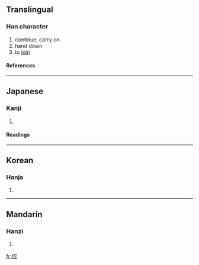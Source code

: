==Translingual==
===Han character===
{{Han char|rn=9|rad=人|as=05|sn=7|four=|canj=人尸竹口 (OSHR)}}
# continue, carry on
# hand down
# to [[join]]
====References====
{{Han ref|kx=0098.050|dkj=00501|dj=0206.160|hdz=10140.060|uh=4F4B|ud=20299}}
----
==Japanese==
===Kanji===
{{ja-kanji|grade=|rs=人05}}
# {{defn|Japanese}} 
====Readings====
{{ja-readings|on=[[しょう]] (shō), [[じょう]] (jō)|kun=[[たすける]] (tasukeru)}}
----
==Korean==
===Hanja===
{{ko-hanja|hangeul=소|rv=so|mr=so}}
# {{defn|Korean}}
----
==Mandarin==
===Hanzi===
{{cmn-hanzi|pin=[[shào]] ([[shao4]])|wg=<sup>4</sup>}}
# {{defn|Mandarin}}

[[fr:佋]]